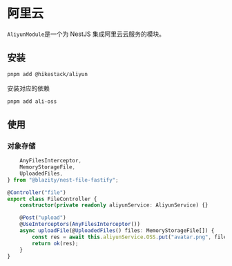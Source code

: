 
# 阿里云

```AliyunModule```是一个为 NestJS 集成阿里云云服务的模块。

## 安装
 
```sh npm2yarn
pnpm add @hikestack/aliyun
```

<Callout type="info">
安装对应的依赖
</Callout>

```sh npm2yarn
pnpm add ali-oss
```

## 使用

### 对象存储

```ts
	AnyFilesInterceptor,
	MemoryStorageFile,
	UploadedFiles,
} from "@blazity/nest-file-fastify";

@Controller("file")
export class FileController {
	constructor(private readonly aliyunService: AliyunService) {}

	@Post("upload")
	@UseInterceptors(AnyFilesInterceptor())
	async uploadFile(@UploadedFiles() files: MemoryStorageFile[]) {
		const res = await this.aliyunService.OSS.put("avatar.png", files[0]);
		return ok(res);
	}
}
```